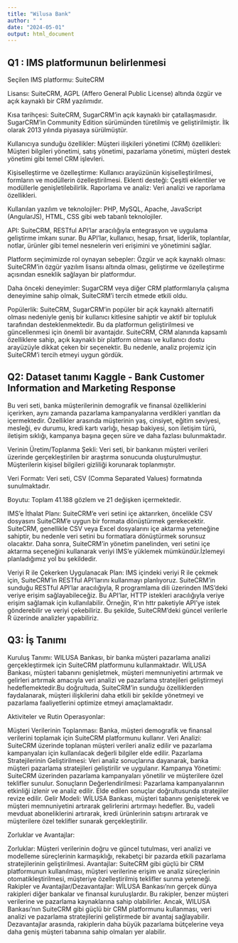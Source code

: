 ```yaml
---
title: "Wilusa Bank"
author: " "
date: "2024-05-01"
output: html_document
---
```



## Q1 : IMS platformunun belirlenmesi

Seçilen IMS platformu: SuiteCRM

Lisansı: SuiteCRM, AGPL (Affero General Public License) altında özgür ve açık kaynaklı bir CRM yazılımıdır.

Kısa tarihçesi: SuiteCRM, SugarCRM'in açık kaynaklı bir çatallaşmasıdır. SugarCRM'in Community Edition sürümünden türetilmiş ve geliştirilmiştir. İlk olarak 2013 yılında piyasaya sürülmüştür.

Kullanıcıya sunduğu özellikler:
Müşteri ilişkileri yönetimi (CRM) özellikleri: Müşteri bilgileri yönetimi, satış yönetimi, pazarlama yönetimi, müşteri destek yönetimi gibi temel CRM işlevleri.

Kişiselleştirme ve özelleştirme: Kullanıcı arayüzünün kişiselleştirilmesi, formların ve modüllerin özelleştirilmesi.
Eklenti desteği: Çeşitli eklentiler ve modüllerle genişletilebilirlik.
Raporlama ve analiz: Veri analizi ve raporlama özellikleri.

Kullanılan yazılım ve teknolojiler: PHP, MySQL, Apache, JavaScript (AngularJS), HTML, CSS gibi web tabanlı teknolojiler.

API: SuiteCRM, RESTful API'lar aracılığıyla entegrasyon ve uygulama geliştirme imkanı sunar. Bu API'lar, kullanıcı, hesap, fırsat, liderlik, toplantılar, notlar, ürünler gibi temel nesnelerin veri erişimini ve yönetimini sağlar.

Platform seçimimizde rol oynayan sebepler:
Özgür ve açık kaynaklı olması: SuiteCRM'in özgür yazılım lisansı altında olması, geliştirme ve özelleştirme açısından esneklik sağlayan bir platformdur.

Daha önceki deneyimler: SugarCRM veya diğer CRM platformlarıyla çalışma deneyimine sahip olmak, SuiteCRM'i tercih etmede etkili oldu.

Popülerlik: SuiteCRM, SugarCRM'in popüler bir açık kaynaklı alternatifi olması nedeniyle geniş bir kullanıcı kitlesine sahiptir ve aktif bir topluluk tarafından desteklenmektedir. Bu da platformun geliştirilmesi ve güncellenmesi için önemli bir avantajdır.
SuiteCRM, CRM alanında kapsamlı özelliklere sahip, açık kaynaklı bir platform olması ve kullanıcı dostu arayüzüyle dikkat çeken bir seçenektir. Bu nedenle, analiz projemiz için SuiteCRM'i tercih etmeyi uygun gördük.

## Q2: Dataset tanımı Kaggle - Bank Customer Information and Marketing Response

Bu veri seti, banka müşterilerinin demografik ve finansal özelliklerini içerirken, aynı zamanda pazarlama kampanyalarına verdikleri yanıtları da içermektedir. Özellikler arasında müşterinin yaş, cinsiyet, eğitim seviyesi, mesleği, ev durumu, kredi kartı varlığı, hesap bakiyesi, son iletişim türü, iletişim sıklığı, kampanya başına geçen süre ve daha fazlası bulunmaktadır.

Verinin Üretim/Toplanma Şekli: Veri seti, bir bankanın müşteri verileri üzerinde gerçekleştirilen bir araştırma sonucunda oluşturulmuştur. Müşterilerin kişisel bilgileri gizliliği korunarak toplanmıştır.

Veri Formatı: Veri seti, CSV (Comma Separated Values) formatında sunulmaktadır.

Boyutu: Toplam 41.188 gözlem ve 21 değişken içermektedir.

IMS'e İthalat Planı: SuiteCRM'e veri setini içe aktarırken, öncelikle CSV dosyasını SuiteCRM'e uygun bir formata dönüştürmek gerekecektir. SuiteCRM, genellikle CSV veya Excel dosyalarını içe aktarma yeteneğine sahiptir, bu nedenle veri setini bu formatlara dönüştürmek sorunsuz olacaktır. Daha sonra, SuiteCRM'in yönetim panelinden, veri setini içe aktarma seçeneğini kullanarak veriyi IMS'e yüklemek mümkündür.İzlemeyi planladığımız yol bu şekildedir.

Veriyi R ile Çekerken Uygulanacak Plan: IMS içindeki veriyi R ile çekmek için, SuiteCRM'in RESTful API'larını kullanmayı planlıyoruz. SuiteCRM'in sunduğu RESTful API'lar aracılığıyla, R programlama dili üzerinden IMS'deki veriye erişim sağlayabileceğiz. Bu API'lar, HTTP istekleri aracılığıyla veriye erişim sağlamak için kullanılabilir. Örneğin, R'ın httr paketiyle API'ye istek gönderebilir ve veriyi çekebiliriz. Bu şekilde, SuiteCRM'deki güncel verilerle R üzerinde analizler yapabiliriz.

## Q3: İş Tanımı

Kuruluş Tanımı: WILUSA Bankası, bir banka müşteri pazarlama analizi gerçekleştirmek için SuiteCRM platformunu kullanmaktadır. WİLUSA Bankası, müşteri tabanını genişletmek, müşteri memnuniyetini artırmak ve gelirleri artırmak amacıyla veri analizi ve pazarlama stratejileri geliştirmeyi hedeflemektedir.Bu doğrultuda, SuiteCRM'in sunduğu özelliklerden faydalanarak, müşteri ilişkilerini daha etkili bir şekilde yönetmeyi ve pazarlama faaliyetlerini optimize etmeyi amaçlamaktadır.

Aktiviteler ve Rutin Operasyonlar:

Müşteri Verilerinin Toplanması: Banka, müşteri demografik ve finansal verilerini toplamak için SuiteCRM platformunu kullanır.
Veri Analizi: SuiteCRM üzerinde toplanan müşteri verileri analiz edilir ve pazarlama kampanyaları için kullanılacak değerli bilgiler elde edilir.
Pazarlama Stratejilerinin Geliştirilmesi: Veri analiz sonuçlarına dayanarak, banka müşteri pazarlama stratejileri geliştirilir ve uygulanır.
Kampanya Yönetimi: SuiteCRM üzerinden pazarlama kampanyaları yönetilir ve müşterilere özel teklifler sunulur.
Sonuçların Değerlendirilmesi: Pazarlama kampanyalarının etkinliği izlenir ve analiz edilir. Elde edilen sonuçlar doğrultusunda stratejiler revize edilir.
Gelir Modeli: WİLUSA Bankası, müşteri tabanını genişleterek ve müşteri memnuniyetini artırarak gelirlerini artırmayı hedefler. Bu, vadeli mevduat aboneliklerini artırarak, kredi ürünlerinin satışını artırarak ve müşterilere özel teklifler sunarak gerçekleştirilir.

Zorluklar ve Avantajlar:

Zorluklar: Müşteri verilerinin doğru ve güncel tutulması, veri analizi ve modelleme süreçlerinin karmaşıklığı, rekabetçi bir pazarda etkili pazarlama stratejilerinin geliştirilmesi.
Avantajlar: SuiteCRM gibi güçlü bir CRM platformunun kullanılması, müşteri verilerine erişim ve analiz süreçlerinin otomatikleştirilmesi, müşteriye özelleştirilmiş teklifler sunma yeteneği.
Rakipler ve Avantajlar/Dezavantajlar:
WİLUSA Bankası'nın gerçek dünya rakipleri diğer bankalar ve finansal kuruluşlardır. Bu rakipler, benzer müşteri verilerine ve pazarlama kaynaklarına sahip olabilirler. Ancak, WILUSA Bankası'nın SuiteCRM gibi güçlü bir CRM platformunu kullanması, veri analizi ve pazarlama stratejilerini geliştirmede bir avantaj sağlayabilir. Dezavantajlar arasında, rakiplerin daha büyük pazarlama bütçelerine veya daha geniş müşteri tabanına sahip olmaları yer alabilir.
